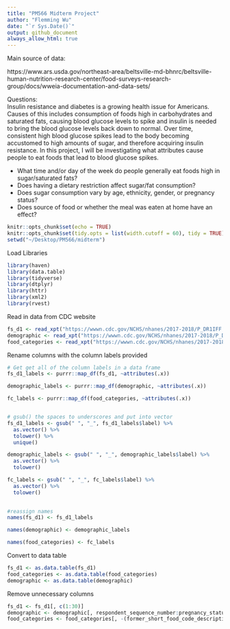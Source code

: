 ```yaml
---
title: "PM566 Midterm Project"
author: "Flemming Wu"
date: "`r Sys.Date()`"
output: github_document
always_allow_html: true
---
```



Main source of data:

https://www.ars.usda.gov/northeast-area/beltsville-md-bhnrc/beltsville-human-nutrition-research-center/food-surveys-research-group/docs/wweia-documentation-and-data-sets/


Questions:\
Insulin resistance and diabetes is a growing health issue for Americans. Causes of this includes consumption of foods high in carbohydrates and saturated fats, causing blood glucose levels to spike and insulin is needed to bring the blood glucose levels back down to normal. Over time, consistent high blood glucose spikes lead to the body becoming accustomed to high amounts of sugar, and therefore acquiring insulin resistance. In this project, I will be investigating what attributes cause people to eat foods that lead to blood glucose spikes.\

* What time and/or day of the week do people generally eat foods high in sugar/saturated fats?
* Does having a dietary restriction affect sugar/fat consumption?
* Does sugar consumption vary by age, ethnicity, gender, or pregnancy status?
* Does source of food or whether the meal was eaten at home have an effect?


```r
knitr::opts_chunk$set(echo = TRUE)
knitr::opts_chunk$set(tidy.opts = list(width.cutoff = 60), tidy = TRUE)
setwd("~/Desktop/PM566/midterm")
```

Load Libraries
```r
library(haven)
library(data.table)
library(tidyverse)
library(dtplyr)
library(httr)
library(xml2)
library(rvest)
```

Read in data from CDC website
```r
fs_d1 <- read_xpt("https://wwwn.cdc.gov/NCHS/nhanes/2017-2018/P_DR1IFF.xpt")
demographic <- read_xpt("https://wwwn.cdc.gov/NCHS/nhanes/2017-2018/P_DEMO.xpt")
food_categories <- read_xpt("https://wwwn.cdc.gov/NCHS/nhanes/2017-2018/P_drxfcd.xpt")
```

Rename columns with the column labels provided
```r
# Get get all of the column labels in a data frame
fs_d1_labels <- purrr::map_df(fs_d1, ~attributes(.x))

demographic_labels <- purrr::map_df(demographic, ~attributes(.x))

fc_labels <- purrr::map_df(food_categories, ~attributes(.x))


# gsub() the spaces to underscores and put into vector
fs_d1_labels <- gsub(" ", "_", fs_d1_labels$label) %>%
  as.vector() %>%
  tolower() %>%
  unique()

demographic_labels <- gsub(" ", "_", demographic_labels$label) %>%
  as.vector() %>%
  tolower()

fc_labels <- gsub(" ", "_", fc_labels$label) %>%
  as.vector() %>%
  tolower()
 

#reassign names
names(fs_d1) <- fs_d1_labels

names(demographic) <- demographic_labels

names(food_categories) <- fc_labels
```

Convert to data table
```r
fs_d1 <- as.data.table(fs_d1)
food_categories <- as.data.table(food_categories)
demographic <- as.data.table(demographic)
```

Remove unnecessary columns
```r
fs_d1 <- fs_d1[, c(1:30)]
demographic <- demographic[, respondent_sequence_number:pregnancy_status_at_exam]
food_categories <- food_categories[, -(former_short_food_code_description:former_long_food_code_description)]
```

